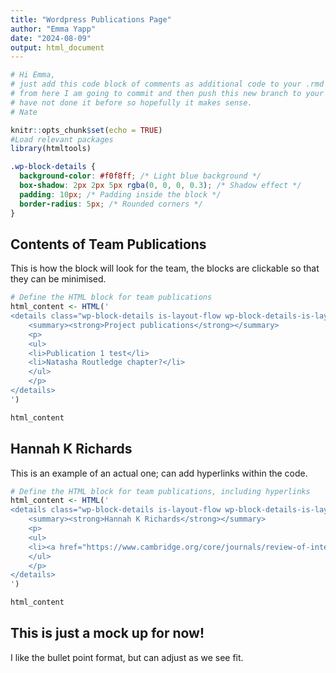 ---
title: "Wordpress Publications Page"
author: "Emma Yapp"
date: "2024-08-09"
output: html_document
---

```{r, include=FALSE}

# Hi Emma, 
# just add this code block of comments as additional code to your .rmd file. In a new branch in my local repo.
# from here I am going to commit and then push this new branch to your repo, but then I am going to create a pull request.
# have not done it before so hopefully it makes sense.
# Nate

```



```{r setup, include=FALSE}
knitr::opts_chunk$set(echo = TRUE)
#Load relevant packages
library(htmltools)
```


```{css, echo=FALSE}
.wp-block-details {
  background-color: #f0f8ff; /* Light blue background */
  box-shadow: 2px 2px 5px rgba(0, 0, 0, 0.3); /* Shadow effect */
  padding: 10px; /* Padding inside the block */
  border-radius: 5px; /* Rounded corners */
}
```

## Contents of Team Publications

This is how the block will look for the team, the blocks are clickable so that they can be minimised.

```{r, echo=FALSE}

# Define the HTML block for team publications
html_content <- HTML('
<details class="wp-block-details is-layout-flow wp-block-details-is-layout-flow" open="">
    <summary><strong>Project publications</strong></summary>
    <p>
    <ul>
    <li>Publication 1 test</li>
    <li>Natasha Routledge chapter?</li>
    </ul>
    </p>
</details>
')

html_content

```

## Hannah K Richards

This is an example of an actual one; can add hyperlinks within the code.

```{r, echo=FALSE}

# Define the HTML block for team publications, including hyperlinks
html_content <- HTML('
<details class="wp-block-details is-layout-flow wp-block-details-is-layout-flow" open="">
    <summary><strong>Hannah K Richards</strong></summary>
    <p>
    <ul>
    <li><a href="https://www.cambridge.org/core/journals/review-of-international-studies/article/coming-of-age-within-implosion/AA089AC21525967CD9E1F5B7ED76A407"> Bendfeldt L, Clifford E, Richards H., 2024. Coming of age within ‘implosion.’ Review of International Studies, 50(3), pp.441-456. https://doi.org/10.1017/S0260210524000226</a></li>
    </ul>
    </p>
</details>
')

html_content

```

## This is just a mock up for now!

I like the bullet point format, but can adjust as we see fit. 